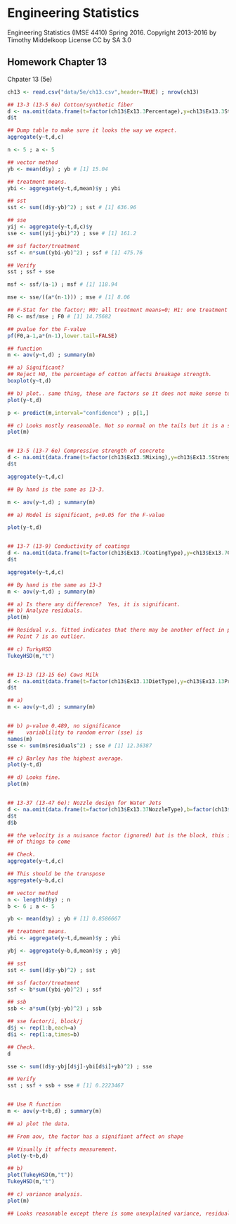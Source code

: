 # Engineering Statistics 
Engineering Statistics (IMSE 4410) Spring 2016.  Copyright 2013-2016 by Timothy Middelkoop License CC by SA 3.0

## Homework Chapter 13

Chpater 13 (5e)

```r
ch13 <- read.csv("data/5e/ch13.csv",header=TRUE) ; nrow(ch13)

## 13-3 (13-5 6e) Cotton/synthetic fiber
d <- na.omit(data.frame(t=factor(ch13$Ex13.3Percentage),y=ch13$Ex13.3Strength))
d$t

## Dump table to make sure it looks the way we expect.
aggregate(y~t,d,c)

n <- 5 ; a <- 5

## vector method
yb <- mean(d$y) ; yb # [1] 15.04

## treatment means.
ybi <- aggregate(y~t,d,mean)$y ; ybi

## sst
sst <- sum((d$y-yb)^2) ; sst # [1] 636.96

## sse
yij <- aggregate(y~t,d,c)$y
sse <- sum((yij-ybi)^2) ; sse # [1] 161.2

## ssf factor/treatment
ssf <- n*sum((ybi-yb)^2) ; ssf # [1] 475.76

## Verify
sst ; ssf + sse

msf <- ssf/(a-1) ; msf # [1] 118.94

mse <- sse/((a*(n-1))) ; mse # [1] 8.06

## F-Stat for the factor; H0: all treatment means=0; H1: one treatment is significant.
F0 <- msf/mse ; F0 # [1] 14.75682

## pvalue for the F-value
pf(F0,a-1,a*(n-1),lower.tail=FALSE)

## function
m <- aov(y~t,d) ; summary(m) 

## a) Significant?
## Reject H0, the percentage of cotton affects breakage strength.
boxplot(y~t,d)

## b) plot.. same thing, these are factors so it does not make sense to make a "line" plot.
plot(y~t,d)

p <- predict(m,interval="confidence") ; p[1,]

## c) Looks mostly reasonable. Not so normal on the tails but it is a small sample.
plot(m)


## 13-5 (13-7 6e) Compressive strength of concrete
d <- na.omit(data.frame(t=factor(ch13$Ex13.5Mixing),y=ch13$Ex13.5Strength))
d$t

aggregate(y~t,d,c)

## By hand is the same as 13-3.

m <- aov(y~t,d) ; summary(m)

## a) Model is significant, p<0.05 for the F-value

plot(y~t,d)


## 13-7 (13-9) Conductivity of coatings
d <- na.omit(data.frame(t=factor(ch13$Ex13.7CoatingType),y=ch13$Ex13.7Conductivity))
d$t

aggregate(y~t,d,c)

## By hand is the same as 13-3
m <- aov(y~t,d) ; summary(m)

## a) Is there any difference?  Yes, it is significant.
## b) Analyze residuals.
plot(m)

## Residual v.s. fitted indicates that there may be another effect in play (it is skewed).
## Point 7 is an outlier.

## c) TurkyHSD
TukeyHSD(m,"t")


## 13-13 (13-15 6e) Cows Milk
d <- na.omit(data.frame(t=factor(ch13$Ex13.13DietType),y=ch13$Ex13.13Protein))
d$t

## a)
m <- aov(y~t,d) ; summary(m)


## b) p-value 0.489, no significance
##    variablility to random error (sse) is 
names(m)
sse <- sum(m$residuals^2) ; sse # [1] 12.36387

## c) Barley has the highest average.
plot(y~t,d)

## d) Looks fine.
plot(m)


## 13-37 (13-47 6e): Nozzle design for Water Jets
d <- na.omit(data.frame(t=factor(ch13$Ex13.37NozzleType),b=factor(ch13$Ex13.37Velocity),y=ch13$Ex13.37Shape))
d$t
d$b

## the velocity is a nuisance factor (ignored) but is the block, this is a preview
## of things to come

## Check.
aggregate(y~t,d,c)

## This should be the transpose
aggregate(y~b,d,c)

## vector method
n <- length(d$y) ; n
b <- 6 ; a <- 5

yb <- mean(d$y) ; yb # [1] 0.8586667

## treatment means.
ybi <- aggregate(y~t,d,mean)$y ; ybi

ybj <- aggregate(y~b,d,mean)$y ; ybj

## sst
sst <- sum((d$y-yb)^2) ; sst

## ssf factor/treatment
ssf <- b*sum((ybi-yb)^2) ; ssf

## ssb
ssb <- a*sum((ybj-yb)^2) ; ssb

## sse factor/i, block/j
d$j <- rep(1:b,each=a)
d$i <- rep(1:a,times=b)

## Check.
d

sse <- sum((d$y-ybj[d$j]-ybi[d$i]+yb)^2) ; sse

## Verify
sst ; ssf + ssb + sse # [1] 0.2223467


## Use R function
m <- aov(y~t+b,d) ; summary(m)

## a) plot the data.  

## From aov, the factor has a signifiant affect on shape

## Visually it affects measurement.
plot(y~t+b,d)

## b) 
plot(TukeyHSD(m,"t"))
TukeyHSD(m,"t")

## c) variance analysis.
plot(m)

## Looks reasonable except there is some unexplained variance, residual is normally distributed.
```